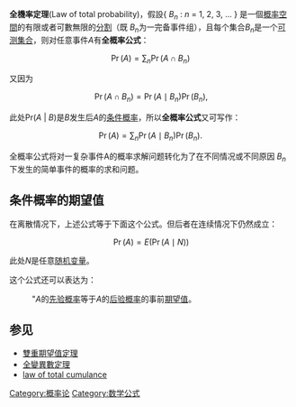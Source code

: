 {{NoteTA |G1=Math}}
{{Probability fundamentals}}
'''全機率定理'''(Law of total probability)，假設{ ''B''<sub>''n''</sub> : ''n'' = 1, 2, 3, ... } 是一個[[概率空間|概率空間]]的有限或者可數無限的[[集合划分|分割]]（既 ''B''<sub>''n''</sub>为一完备事件组），且每个集合''B''<sub>''n''</sub>是一个[[可测集合|可测集合]]，则对任意事件''A''有'''全概率公式'''：

:<math>\Pr(A)=\sum_{n} \Pr(A\cap B_n)\,</math>

又因为
:<math>\Pr(A\cap B_n) = \Pr(A\mid B_n)\Pr(B_n),</math>

此处Pr(''A'' | ''B'')是''B''发生后''A''的[[条件概率|条件概率]]，所以'''全概率公式'''又可写作：

:<math>\Pr(A)=\sum_{n} \Pr(A\mid B_n)\Pr(B_n).\,</math>

全概率公式将对一复杂事件A的概率求解问题转化为了在不同情况或不同原因 ''B''<sub>''n''</sub>下发生的简单事件的概率的求和问题。

==条件概率的期望值==

在离散情况下，上述公式等于下面这个公式。但后者在连续情况下仍然成立：

:<math>\Pr(A)=E(\Pr(A\mid N))</math>

此处''N''是任意[[随机变量|随机变量]]。  

这个公式还可以表达为：

:"''A''的[[先验概率|先验概率]]等于''A''的[[后验概率|后验概率]]的事前[[期望值|期望值]]。

==参见== 
* [[雙重期望值定理|雙重期望值定理]]
* [[全變異數定理|全變異數定理]]
* [[law_of_total_cumulance|law of total cumulance]]

[[Category:概率论|Category:概率论]]
[[Category:数学公式|Category:数学公式]]